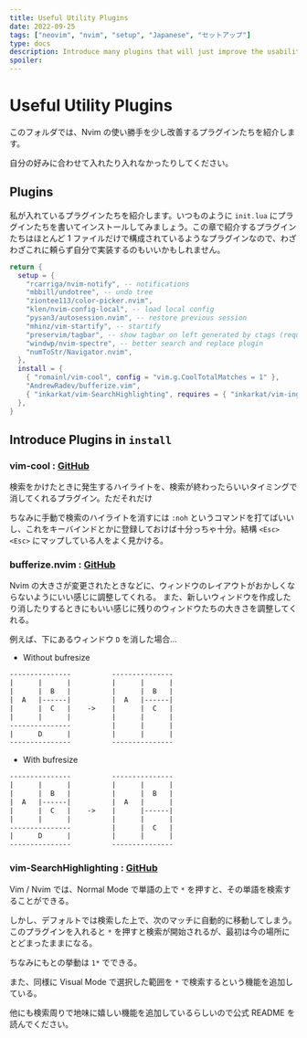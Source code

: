 ```yaml
---
title: Useful Utility Plugins
date: 2022-09-25
tags: ["neovim", "nvim", "setup", "Japanese", "セットアップ"]
type: docs
description: Introduce many plugins that will just improve the usability of nvim. [20-utility-config]
spoiler:
---
```


# Useful Utility Plugins

このフォルダでは、Nvim の使い勝手を少し改善するプラグインたちを紹介します。

自分の好みに合わせて入れたり入れなかったりしてください。

## Plugins

私が入れているプラグインたちを紹介します。いつものように `init.lua` にプラグインたちを書いてインストールしてみましょう。この章で紹介するプラグインたちはほとんど 1 ファイルだけで構成されているようなプラグインなので、わざわざこれに頼らず自分で実装するのもいいかもしれません。

```lua filename="20-utility-config/init.lua"
return {
  setup = {
    "rcarriga/nvim-notify", -- notifications
    "mbbill/undotree", -- undo tree
    "ziontee113/color-picker.nvim",
    "klen/nvim-config-local", -- load local config
    "pysan3/autosession.nvim", -- restore previous session
    "mhinz/vim-startify", -- startify
    "preservim/tagbar", -- show tagbar on left generated by ctags (require command build)
    "windwp/nvim-spectre", -- better search and replace plugin
    "numToStr/Navigator.nvim",
  },
  install = {
    { "romainl/vim-cool", config = "vim.g.CoolTotalMatches = 1" },
    "AndrewRadev/bufferize.vim",
    { "inkarkat/vim-SearchHighlighting", requires = { "inkarkat/vim-ingo-library" } }, -- search word under corsor
  },
}
```

## Introduce Plugins in `install`

### vim-cool : [GitHub](https://github.com/romainl/vim-cool)

検索をかけたときに発生するハイライトを、検索が終わったらいいタイミングで消してくれるプラグイン。ただそれだけ

ちなみに手動で検索のハイライトを消すには `:noh` というコマンドを打てばいいし、これをキーバインドとかに登録しておけば十分っちゃ十分。結構 `<Esc><Esc>` にマップしている人をよく見かける。

### bufferize.nvim : [GitHub](https://github.com/kwkarlwang/bufresize.nvim)

Nvim の大きさが変更されたときなどに、ウィンドウのレイアウトがおかしくならないようにいい感じに調整してくれる。
また、新しいウィンドウを作成したり消したりするときにもいい感じに残りのウィンドウたちの大きさを調整してくれる。

例えば、下にあるウィンドウ `D` を消した場合…

- Without bufresize

```txt
---------------          ---------------
|      |      |          |      |      |
|      |  B   |          |      |  B   |
|  A   |------|          |  A   |------|
|      |  C   |    ->    |      |  C   |
|      |      |          |      |      |
---------------          |      |      |
|      D      |          |      |      |
---------------          ---------------
```

- With bufresize

```txt
---------------          ---------------
|      |      |          |      |      |
|      |  B   |          |      |  B   |
|  A   |------|          |  A   |      |
|      |  C   |    ->    |      |------|
|      |      |          |      |      |
---------------          |      |  C   |
|      D      |          |      |      |
---------------          ---------------
```

### vim-SearchHighlighting : [GitHub](https://github.com/inkarkat/vim-SearchHighlighting)

Vim / Nvim では、Normal Mode で単語の上で `*` を押すと、その単語を検索することができる。

しかし、デフォルトでは検索した上で、次のマッチに自動的に移動してしまう。
このプラグインを入れると `*` を押すと検索が開始されるが、最初は今の場所にとどまったままになる。

ちなみにもとの挙動は `1*` でできる。

また、同様に Visual Mode で選択した範囲を `*` で検索するという機能を追加している。

他にも検索周りで地味に嬉しい機能を追加しているらしいので公式 README を読んでください。
